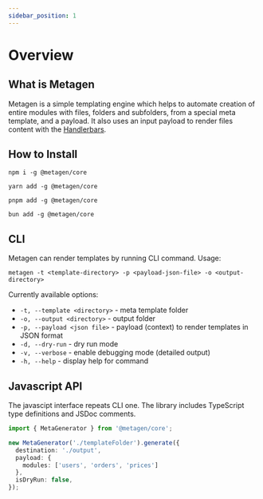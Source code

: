 ```yaml
---
sidebar_position: 1
---
```


# Overview



## What is Metagen

Metagen is a simple templating engine which helps to automate creation of entire modules with files, folders and subfolders, from a special meta template, and a payload. It also uses an input payload to render files content with the [Handlerbars](https://handlebarsjs.com/guide/#what-is-handlebars).




## How to Install

<Tabs>
<TabItem value="npm" label="npm">

```shell
npm i -g @metagen/core
```

</TabItem>
<TabItem value="yarn" label="yarn">

```shell
yarn add -g @metagen/core
```

</TabItem>
<TabItem value="pnpm" label="pnpm">

```shell
pnpm add -g @metagen/core
```

</TabItem>
<TabItem value="bun" label="bun">

```shell
bun add -g @metagen/core
```

</TabItem>
</Tabs>


## CLI

Metagen can render templates by running CLI command. Usage:

```shell
metagen -t <template-directory> -p <payload-json-file> -o <output-directory>
```

Currently available options:
- `-t, --template <directory>` - meta template folder
- `-o, --output <directory>` - output folder
- `-p, --payload <json file>` - payload (context) to render templates in JSON format
- `-d, --dry-run` - dry run mode
- `-v, --verbose` - enable debugging mode (detailed output)
- `-h, --help` - display help for command



## Javascript API

The javascipt interface repeats CLI one. The library includes TypeScript type definitions and JSDoc comments.

```ts
import { MetaGenerator } from '@metagen/core';

new MetaGenerator('./templateFolder').generate({
  destination: './output',
  payload: {
    modules: ['users', 'orders', 'prices']
  },
  isDryRun: false,
});
```
